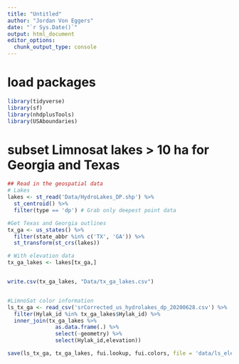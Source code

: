 ```yaml
---
title: "Untitled"
author: "Jordan Von Eggers"
date: "`r Sys.Date()`"
output: html_document
editor_options: 
  chunk_output_type: console
---
```


# load packages
```r
library(tidyverse)
library(sf)
library(nhdplusTools)
library(USAboundaries)
```


# subset Limnosat lakes > 10 ha for Georgia and Texas
```r
## Read in the geospatial data
# Lakes
lakes <- st_read('Data/HydroLakes_DP.shp') %>%
  st_centroid() %>%
  filter(type == 'dp') # Grab only deepest point data

#Get Texas and Georgia outlines
tx_ga <- us_states() %>%
  filter(state_abbr %in% c('TX', 'GA')) %>%
  st_transform(st_crs(lakes))

# With elevation data
tx_ga_lakes <- lakes[tx_ga,] 


write.csv(tx_ga_lakes, "Data/tx_ga_lakes.csv")


#LimnoSat color information
ls_tx_ga <- read_csv('srCorrected_us_hydrolakes_dp_20200628.csv') %>%
  filter(Hylak_id %in% tx_ga_lakes$Hylak_id) %>%
  inner_join(tx_ga_lakes %>% 
               as.data.frame(.) %>%
               select(-geometry) %>%
               select(Hylak_id,elevation))

save(ls_tx_ga, tx_ga_lakes, fui.lookup, fui.colors, file = 'data/ls_elev.RData')
```
